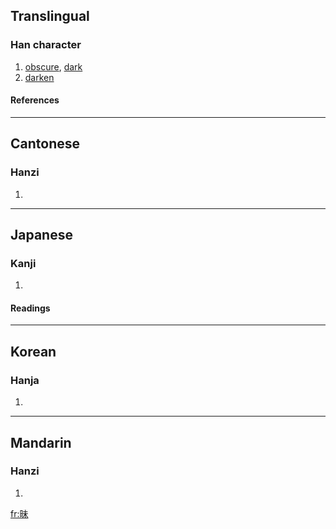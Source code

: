 ==Translingual==
===Han character===
{{Han char|rn=72|rad=日|as=05|sn=9|four=6509<sub>0</sub>|canj=日十木 (AJD)}}
# [[obscure]], [[dark]]
# [[darken]]
====References====
{{Han ref|kx=0493.120|dkj=13846|dj=0857.010|hdz=21497.010|uh=6627|ud=26151|bh=AC4E|bd=44110}}
----
==Cantonese==
===Hanzi===
{{yue-hanzi|jyut=|y=mui6}}
# {{defn|Cantonese}}
----
==Japanese==
===Kanji===
{{ja-kanji|grade=|rs=日05}}
# {{defn|Japanese}} 
====Readings====
{{ja-readings|on=[[まい]] (mai)|kun=[[くらい]] (kurai)}}
----
==Korean==
===Hanja===
{{ko-hanja|hangeul=매|eumhun=|rv=mae|mr=mae|y=mya}}
# {{defn|Korean}}
----
==Mandarin==
===Hanzi===
{{cmn-hanzi|pin=[[mèi]] (mei4)|wg=mei<sup>4</sup>}}
# {{defn|Mandarin}}

[[fr:昧]]